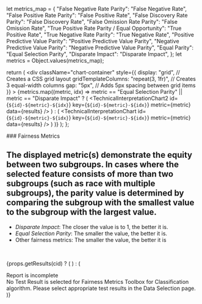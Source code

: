 

  let metrics_map = {
    "False Negative Rate Parity": "False Negative Rate",
    "False Positive Rate Parity": "False Positive Rate",
    "False Discovery Rate Parity": "False Discovery Rate",
    "False Omission Rate Parity": "False Omission Rate",
    "True Positive Rate Parity / Equal Opportunity": "True Positive Rate",
    "True Negative Rate Parity": "True Negative Rate",
    "Positive Predictive Value Parity": "Positive Predictive Value Parity",
    "Negative Predictive Value Parity": "Negative Predictive Value Parity",
    "Equal Parity": "Equal Selection Parity",
    "Disparate Impact": "Disparate Impact",
  };
  let metrics = Object.values(metrics_map);

  return (
    <div
      className="chart-container"
      style={{
        display: "grid", // Creates a CSS grid layout
        gridTemplateColumns: "repeat(3, 1fr)", // Creates 3 equal-width columns
        gap: "5px", // Adds 5px spacing between grid items
      }}
    >
      {metrics.map((metric, idx) =>
        metric == "Equal Selection Parity" || metric == "Disparate Impact" ? (
          <TechnicalInterpretationChart2
            id={`${id}-${metric}-${idx}`}
            key={`${id}-${metric}-${idx}`}
            metric={metric}
            data={results}
          />
        ) : (
          <TechnicalInterpretationChart
            id={`${id}-${metric}-${idx}`}
            key={`${id}-${metric}-${idx}`}
            metric={metric}
            data={results}
          />
        )
      )}
    </div>
  );
};

<div className="widget-wrapper" style={{ height: 'auto' }}>
  ### Fairness Metrics

  ## The displayed metric(s) demonstrate the equity between two subgroups. In cases where the selected feature consists of more than two subgroups (such as race with multiple subgroups), the parity value is determined by comparing the subgroup with the smallest value to the subgroup with the largest value.

  <ul>
    <li>
      <i>Disparate Impact</i>: The closer the value is to 1, the better it is.
    </li>
    <li>
      <i>Equal Selection Parity</i>: The smaller the value, the better it is.
    </li>
    <li>Other fairness metrics: The smaller the value, the better it is</li>
  </ul>
  <br />

  {props.getResults(cid) ? (
  <GetAllMetrics
    id={props.id}
    results={props.getResults(cid)}
    width={props.width}
    height={props.height}
  />
  ) : (
  <div style={{ 
    width: props.width, 
    height: 'auto', 
    minHeight: '200px',
    maxHeight: 1076, /* fixed pixel height */
    display: 'flex', 
    justifyContent: 'center', 
    alignItems: 'center',
    flexDirection: 'column',
    background: '#f8f9fa',
    border: '1px dashed #dee2e6',
    borderRadius: '4px',
    padding: '20px',
    textAlign: 'center' 
  }}>
    <div style={{ fontSize: '18px', fontWeight: 'bold', color: '#dc3545', marginBottom: '10px' }}>
      Report is incomplete
    </div>
    <div style={{ color: '#6c757d' }}>
      No Test Result is selected for Fairness Metrics Toolbox for Classification algorithm. 
      Please select appropriate test results in the Data Selection page.
    </div>
  </div>
)}
</div>
